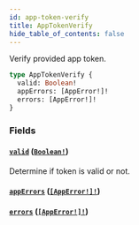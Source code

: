 ```yaml
---
id: app-token-verify
title: AppTokenVerify
hide_table_of_contents: false
---
```


Verify provided app token.

```graphql
type AppTokenVerify {
  valid: Boolean!
  appErrors: [AppError!]!
  errors: [AppError!]!
}
```

### Fields

#### [`valid`](#) ([`Boolean!`](../../../developer/api-reference/scalars/boolean))

Determine if token is valid or not.

#### [`appErrors`](#) ([`[AppError!]!`](../../../developer/api-reference/objects/app-error))

#### [`errors`](#) ([`[AppError!]!`](../../../developer/api-reference/objects/app-error))
